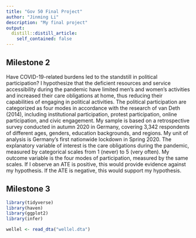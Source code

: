 ```yaml
---
title: "Gov 50 Final Project"
author: "Jinming Li"
description: "My final project"
output:
  distill::distill_article:
    self_contained: false
---
```




## Milestone 2

Have COVID-19-related burdens led to the standstill in political participation? I hypothesize that the deficient resources and service accessibility during the pandemic have limited men's and women's activities and increased their care obligations at home, thus reducing their capabilities of engaging in political activities. The political participation are categorized as four modes in accordance with the research of van Deth (2014), including institutional participation, protest participation, online participation, and civic engagement. My sample is based on a retrospective survey conducted in autumn 2020 in Germany, covering 3,342 respondents of different ages, genders, education backgrounds, and regions. My unit of analysis is Germany's first nationwide lockdown in Spring 2020. The explanatory variable of interest is the care obligations during the pandemic, measured by categorical scales from 1 (never) to 5 (very often). My outcome variable is the four modes of participation, measured by the same scales. If I observe an ATE is positive, this would provide evidence against my hypothesis. If the ATE is negative, this would support my hypothesis.



## Milestone 3

```r
library(tidyverse)
library(haven)
library(ggplot2)
library(infer)

wellel <- read_dta("wellel.dta")
```
